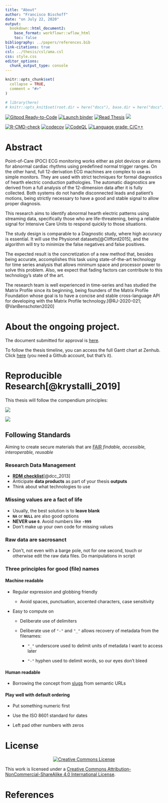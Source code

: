 ```yaml
---
title: "About"
author: "Francisco Bischoff"
date: "on July 22, 2020"
output:
  bookdown::html_document2:
    base_format: workflowr::wflow_html
    toc: false
bibliography: ../papers/references.bib
link-citations: true
csl: ../thesis/csl/ama.csl
css: style.css
editor_options:
  chunk_output_type: console
---
```


```r
knitr::opts_chunk$set(
  collapse = TRUE,
  comment = "#>"
)

# library(here)
# knitr::opts_knit$set(root.dir = here("docs"), base.dir = here("docs"))
```

<!-- badges: start -->


[![Gitpod Ready-to-Code](https://img.shields.io/badge/Gitpod-Ready--to--Code-blue?logo=gitpod)](https://gitpod.io/#https://github.com/franzbischoff/false.alarm/tree/develop) [![Launch binder](https://mybinder.org/badge_logo.svg)](https://mybinder.org/v2/gh/franzbischoff/false.alarm/master?urlpath=rstudio)
[![Read Thesis](https://img.shields.io/badge/read-thesis__down-brightgreen)](https://franzbischoff.github.io/false.alarm/)
[![](https://zenodo.org/badge/261530912.svg)](https://zenodo.org/badge/latestdoi/261530912)


[![R-CMD-check](https://github.com/franzbischoff/false.alarm/actions/workflows/R-CMD-check.yaml/badge.svg)](https://github.com/franzbischoff/false.alarm/actions/workflows/R-CMD-check.yaml)
[![codecov](https://codecov.io/gh/franzbischoff/false.alarm/branch/develop/graph/badge.svg?token=w7AmbwhNvn)](https://codecov.io/gh/franzbischoff/false.alarm)
[![CodeQL](https://github.com/franzbischoff/false.alarm/actions/workflows/codeql-analysis.yaml/badge.svg?branch=master)](https://github.com/github/codeql-action/)
[![Language grade: C/C++](https://img.shields.io/lgtm/grade/cpp/g/franzbischoff/false.alarm.svg?logo=lgtm&logoWidth=18)](https://lgtm.com/projects/g/franzbischoff/false.alarm/context:cpp)


<!-- badges: end -->

# Abstract

Point-of-Care (POC) ECG monitoring works either as plot devices or alarms for abnormal cardiac
rhythms using predefined normal trigger ranges. On the other hand, full 12-derivation ECG machines
are complex to use as simple monitors. They are used with strict techniques for formal diagnostics
of hearth electric conduction pathologies. The automatic diagnostics are derived from a full
analysis of the 12-dimension data after it is fully collected. Both systems do not handle
disconnected leads and patient's motions, being strictly necessary to have a good and stable signal
to allow proper diagnosis.

This research aims to identify abnormal hearth electric patterns using streaming data, specifically
those who are life-threatening, being a reliable signal for Intensive Care Units to respond quickly
to those situations.

The study design is comparable to a Diagnostic study, where high accuracy is essential. It will use
the Physionet datasets[@Clifford2015], and the algorithm will try to minimize the false negatives
and false positives.

The expected result is the concretization of a new method that, besides being accurate, accomplishes
this task using state-of-the-art technology for time series analysis that allows minimum space and
processor power to solve this problem. Also, we expect that fading factors can contribute to this
technology's state of the art.

The research team is well experienced in time-series and has studied the Matrix Profile since its
beginning, being founders of the Matrix Profile Foundation whose goal is to have a concise and
stable cross-language API for developing with the Matrix Profile
technology.[@RJ-2020-021; @VanBenschoten2020]

# About the ongoing project.

The document submitted for approval is
[here](https://github.com/franzbischoff/false.alarm/blob/master/protocol/Protocol.pdf).

To follow the thesis timeline, you can access the full Gantt chart at Zenhub. Click
[here](https://app.zenhub.com/workspaces/phd-thesis-5eb2ce34f5f30b3aed0a35af/roadmap) (you need a
Github account, but that's it).

# Reproducible Research[@krystalli_2019]

This thesis will follow the compendium principles:

![](https://annakrystalli.me/rrresearch/assets/reproducible-data-analysis-04.png)

![](https://annakrystalli.me/rrresearch/assets/reproducible-data-analysis-06.png)

## Following Standards

Aiming to create secure materials that are [FAIR](https://www.nature.com/articles/sdata201618) *findable, accessible,
interoperable, reusable*

### Research Data Management

-   [**RDM checklist**](http://www.dcc.ac.uk/sites/default/files/documents/resource/DMP/DMP_Checklist_2013.pdf)[@dcc_2013]
-   Anticipate **data products** as part of your thesis **outputs**
-   Think about what technologies to use

### Missing values are a fact of life

-   Usually, the best solution is to **leave blank**
-   **`NA`** or **`NULL`** are also good options
-   **NEVER use `0`**. Avoid numbers like **`-999`**
-   Don't make up your own code for missing values

### Raw data are sacrosanct

-   Don't, not even with a barge pole, not for one second, touch or otherwise edit the raw data
    files. Do manipulations in script

### Three principles for good (file) names

#### Machine readable

-   Regular expression and globbing friendly

    - Avoid spaces, punctuation, accented characters, case sensitivity

-   Easy to compute on

    - Deliberate use of delimiters

    - Deliberate use of `"-"` and `"_"` allows recovery of metadata from the filenames:

        - `"_"` underscore used to delimit units of metadata I want to access later

        - `"-"` hyphen used to delimit words, so our eyes don't bleed

#### Human readable

-   Borrowing the concept from [slugs](https://en.wikipedia.org/wiki/Clean_URL#Slug) from semantic
    URLs

#### Play well with default ordering

-   Put something numeric first

-   Use the ISO 8601 standard for dates

-   Left pad other numbers with zeros

# License

<center>

[![Creative Commons
License](https://i.creativecommons.org/l/by-nc-sa/4.0/88x31.png)](https://creativecommons.org/licenses/by-nc-sa/4.0/)

</center>

This work is licensed under a [Creative Commons Attribution-NonCommercial-ShareAlike 4.0 International
License](https://creativecommons.org/licenses/by-nc-sa/4.0/).

# References
